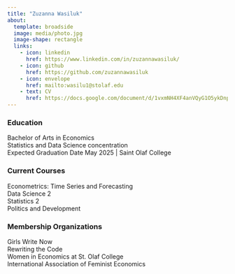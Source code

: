 ```yaml
---
title: "Zuzanna Wasiluk"
about:
  template: broadside
  image: media/photo.jpg
  image-shape: rectangle
  links:
    - icon: linkedin
      href: https://www.linkedin.com/in/zuzannawasiluk/
    - icon: github
      href: https://github.com/zuzannawasiluk
    - icon: envelope
      href: mailto:wasilu1@stolaf.edu
    - text: CV
      href: https://docs.google.com/document/d/1vxmNH4XF4anVQyG1O5ykDnpuXMPdjqAXqHYAg0hYAXo/edit?usp=sharing
---
```


### Education

Bachelor of Arts in Economics<br>
Statistics and Data Science concentration<br>
Expected Graduation Date May 2025 | Saint Olaf College<br>

### Current Courses

Econometrics: Time Series and Forecasting<br>
Data Science 2<br>
Statistics 2<br>
Politics and Development

### Membership Organizations
Girls Write Now<br>
Rewriting the Code<br>
Women in Economics at St. Olaf College<br>
International Association of Feminist Economics